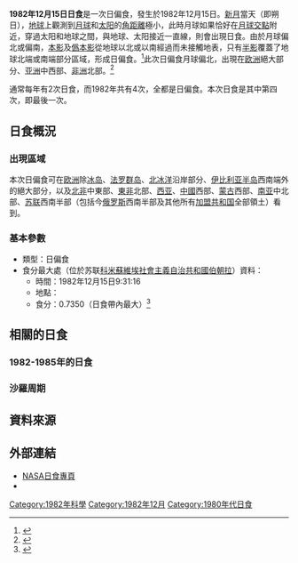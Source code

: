 {{NoteTA
|1=zh-hans:科米; zh-hant:科密
|G1=Toponym
}}
{{Infobox solar eclipse
|year             = 1982
|month            = 12
|day              = 15
|map              = SE1982Dec15P.png
|map_size         = 300px
|map_caption      = 1982年12月15日日偏食路徑圖
|nature           = 日偏食
|gamma            = 1.1293
|magnitude        = 0.735
|saros            = 122
|saros_sequence   = 56
|saros_total      = 70
|duration         = 
|location         = [[苏联|苏联]][[科米蘇維埃社會主義自治共和國|科米蘇維埃社會主義自治共和國]][[伯朝拉|伯朝拉]]
|coords           = {{coord|65.3|N|56.9|E}}
|max_width        = 
|start_partial    = 
|start_total      = 
|start_central    = 
|greatest_eclipse = 9:31:16
|end_central      = 
|end_total        = 
|end_partial      = 
|hour             = 9
|minute           = 31
|second           = 16
|durations        = 
}}
'''1982年12月15日日食'''是一次日偏食，發生於1982年12月15日。[[新月|新月]]當天（即朔日），[[地球|地球]]上觀測到[[月球|月球]]和[[太阳|太阳]]的[[角距離|角距離]]極小，此時月球如果恰好在[[月球交點|月球交點]]附近，穿過太阳和地球之間，與地球、太阳接近一直線，則會出現日食。由於月球偏北或偏南，[[本影|本影]]及[[僞本影|僞本影]]從地球以北或以南經過而未接觸地表，只有[[半影|半影]]覆蓋了地球北端或南端部分區域，形成日偏食。<ref name="astron">{{cite web|author=樊忠玉|title=日（月）食|url=http://www.astron.ac.cn/bencandy-51-1630-1.htm|publisher=中国天文科普网|accessdate=2016-02-21|archive-date=2014-09-17|archive-url=https://web.archive.org/web/20140917080048/http://www.astron.ac.cn/bencandy-51-1630-1.htm|dead-url=no}}</ref>此次日偏食月球偏北，出現在[[欧洲|欧洲]]絕大部分、[[亚洲|亚洲]]中西部、[[非洲|非洲]]北部。<ref name="NASAGIF">{{cite web|author=Fred Espenak|title=Paritial Solar Eclipse of 1982 Dec 15|url=http://eclipse.gsfc.nasa.gov/SEplot/SEplot1951/SE1982Dec15P.GIF|publisher=NASA Eclipse Web Site|accessdate=2016-02-21|archive-date=2020-10-24|archive-url=https://web.archive.org/web/20201024005527/https://eclipse.gsfc.nasa.gov/SEplot/SEplot1951/SE1982Dec15P.GIF|dead-url=no}}{{en}}</ref>

通常每年有2次日食，而1982年共有4次，全都是日偏食。本次日食是其中第四次，即最後一次。

== 日食概況 ==
=== 出現區域 ===
本次日偏食可在[[欧洲|欧洲]]除[[冰岛|冰岛]]、[[法罗群岛|法罗群岛]]、[[北冰洋|北冰洋]]沿岸部分、[[伊比利亚半岛|伊比利亚半岛]]西南端外的絕大部分，以及[[北部非洲|北非]]中東部、[[东部非洲|東非]]北部、[[西亚|西亚]]、[[中國|中國]]西部、[[蒙古人民共和国|蒙古]]西部、[[南亚|南亚]]中北部、[[苏联|苏联]]西南半部（包括今[[俄罗斯|俄罗斯]]西南半部及其他所有[[苏联加盟共和国|加盟共和国]]全部領土）看到。

=== 基本參數 ===
{{NoteUTC}}
* 類型：日偏食
* 食分最大處（位於苏联[[科米蘇維埃社會主義自治共和國|科米蘇維埃社會主義自治共和國]][[伯朝拉|伯朝拉]]）資料：
** 時間：1982年12月15日9:31:16
** 地點：{{coord|65.3|N|56.9|E}}
** 食分：0.7350（日食帶內最大）<ref name="Besselian">{{cite web|author=Fred Espenak|title=Besselian Elements - Paritial Solar Eclipse of 1982 Dec 15|url=http://eclipse.gsfc.nasa.gov/SEsearch/SEdata.php?Ecl=19821215|publisher=NASA Eclipse Web Site|accessdate=2016-02-21|archive-date=2020-10-20|archive-url=https://web.archive.org/web/20201020060928/https://eclipse.gsfc.nasa.gov/SEsearch/SEdata.php?Ecl=19821215|dead-url=no}}{{en}}</ref>

== 相關的日食 ==
=== 1982-1985年的日食 ===
{{Solar eclipse set 1982-1985}}

=== 沙羅周期 ===
{{Solar Saros series 122}}

== 資料來源 ==
{{reflist}}

== 外部連結 ==
{{日食主題}}
* [http://eclipse.gsfc.nasa.gov/solar.html NASA日食專頁]{{Wayback|url=http://eclipse.gsfc.nasa.gov/solar.html |date=20190108200537 }}{{en}}
* {{Partial solar eclipse NASA reference|1951/SE1982Dec15P|19821215}}

{{Solar eclipses
|nature=日偏食
|previous=[[1982年7月20日日食|1982年7月20日日食]]
|natureprevious=日偏食
|next=[[1983年6月11日日食|1983年6月11日日食]]
|naturenext=日全食
|previoussamenature=[[1982年7月20日日食|1982年7月20日日食]]
|nextsamenature=[[1985年5月19日日食|1985年5月19日日食]]
}}
{{日食}}

[[Category:1982年科學|Category:1982年科學]]
[[Category:1982年12月|Category:1982年12月]]
[[Category:1980年代日食|Category:1980年代日食]]